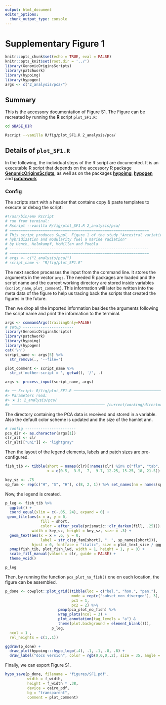```yaml
---
output: html_document
editor_options:
  chunk_output_type: console
---
```

# Supplementary Figure 1

```r
knitr::opts_chunk$set(echo = TRUE, eval = FALSE)
knitr::opts_knit$set(root.dir = '../')
library(GenomicOriginsScripts)
library(patchwork)
library(hypoimg)
library(hypogen)
args <- c("2_analysis/pca/")
```

## Summary

This is the accessory documentation of Figure S1.
The Figure can be recreated by running the **R** script `plot_SF1.R`:

```sh
cd $BASE_DIR

Rscript --vanilla R/fig/plot_SF1.R 2_analysis/pca/

```

## Details of `plot_SF1.R`

In the following, the individual steps of the R script are documented.
It is an executable R script that depends on the accessory R package [**GenomicOriginsScripts**](https://k-hench.github.io/GenomicOriginsScripts), as well as on the packages [**hypoimg**](https://k-hench.github.io/hypoimg), [**hypogen**](https://k-hench.github.io/hypogen) and [**patchwork**](https://patchwork.data-imaginist.com/) 

### Config

The scripts start with a header that contains copy & paste templates to execute or debug the script:

```r
#!/usr/bin/env Rscript
# run from terminal:
# Rscript --vanilla R/fig/plot_SF1.R 2_analysis/pca/
# ===============================================================
# This script produces Suppl. Figure 1 of the study "Ancestral variation,
# hybridization and modularity fuel a marine radiation"
# by Hench, Helmkampf, McMillan and Puebla
# ---------------------------------------------------------------
# ===============================================================
# args <- c("2_analysis/pca/")
# script_name <- "R/fig/plot_SF1.R"
```

The next section processes the input from the command line.
It stores the arguments in the vector `args`.
The needed R packages are loaded and the script name and the current working directory are stored inside variables (`script_name`, `plot_comment`).
This information will later be written into the meta data of the figure to help us tracing back the scripts that created the figures in the future.

Then we drop all the imported information besides the arguments following the script name and print the information to the terminal.

```r
args <- commandArgs(trailingOnly=FALSE)
# setup -----------------------
library(GenomicOriginsScripts)
library(patchwork)
library(hypoimg)
library(hypogen)
cat('\n')
script_name <- args[5] %>%
  str_remove(., '--file=')

plot_comment <- script_name %>%
  str_c('mother-script = ', getwd(), '/', .)

args <- process_input(script_name, args)
```

```r
#> ── Script: R/fig/plot_SF1.R ────────────────────────────────────────────
#> Parameters read:
#> ★ 1: 2_analysis/pca/
#> ────────────────────────────────────────── /current/working/directory ──
```

The directory containing the PCA data is received and stored in a variable.
Also the default color scheme is updated and the size of the hamlet ann.

```r
# config -----------------------
pca_dir <- as.character(args[1])
clr_alt <- clr
clr_alt[["uni"]] <- "lightgray"
```

Then the layout of the legend elements, labels and patch sizes are pre-configured.

```r
fish_tib <- tibble(short = names(clr)[!names(clr) %in% c("flo", "tab", "tor")],
                   x = c(0.5,  3.5,  7,  9.7, 12.25, 15.25, 18, 21.5))

key_sz <- .75
sp_fam <- rep(c("H", "S", "H"), c(8, 2, 1)) %>% set_names(nm = names(sp_names))
```

Now, the legend is created.

```r
p_leg <- fish_tib %>% 
  ggplot() +
  coord_equal(xlim = c(-.05, 24), expand = 0) +
 geom_tile(aes(x = x, y = 0,
                fill = short, 
                color = after_scale(prismatic::clr_darken(fill, .25))),
            width = key_sz, height = key_sz, size = .3) +
  geom_text(aes(x = x + .6, y = 0,
                label = str_c(sp_fam[short], ". ", sp_names[short])), 
            hjust = 0, fontface = "italic", size = plot_text_size / ggplot2:::.pt) +
  pmap(fish_tib, plot_fish_lwd, width = 1, height = 1, y = 0) +
  scale_fill_manual(values = clr, guide = FALSE) +
  theme_void()
```

```r
p_leg
```

Then, by running the function `pca_plot_no_fish()` one on each location, the figure can be assembled.

```r
p_done <- cowplot::plot_grid((tibble(loc = c("bel.", "hon.", "pan."), 
                              mode = rep(c("subset_non_diverged"), 3),
                              pc1 = 1,
                              pc2 = 2) %>% 
                        pmap(pca_plot_no_fish) %>% 
                        wrap_plots(ncol = 3) +
                        plot_annotation(tag_levels = "a") & 
                        theme(plot.background = element_blank())),
                     p_leg,
  ncol = 1 ,
  rel_heights = c(1,.1))
```

```r
ggdraw(p_done) + 
  draw_plot(hypoimg:::hypo_logo(.4), .1, .1, .8, .8) +
  draw_label("docs version", color = rgb(0,0,0,.2), size = 35, angle = 45)
```

Finally, we can export Figure S1.

```r
hypo_save(p_done, filename = 'figures/SF1.pdf',
          width = f_width,
          height = f_width * .38,
          device = cairo_pdf,
          bg = "transparent",
          comment = plot_comment)
```